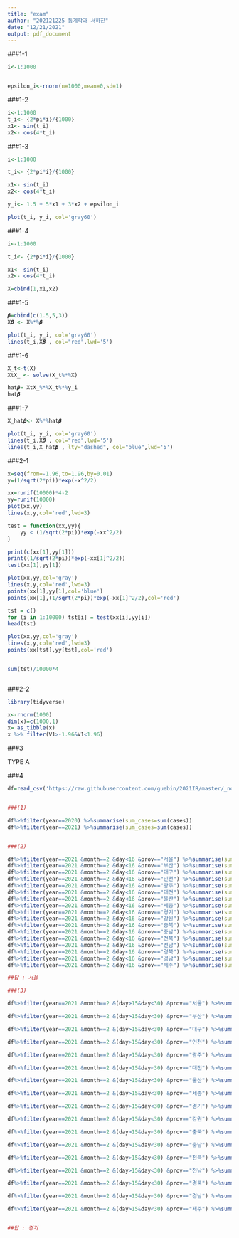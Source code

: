 ```yaml
---
title: "exam"
author: "202121225 통계학과 서하진"
date: "12/21/2021"
output: pdf_document
---
```


###1-1

```r
i<-1:1000


epsilon_i<-rnorm(n=1000,mean=0,sd=1)

```

###1-2

```r
i<-1:1000
t_i<- {2*pi*i}/{1000}
x1<- sin(t_i)
x2<- cos(4*t_i)
```

###1-3

```r
i<-1:1000

t_i<- {2*pi*i}/{1000}

x1<- sin(t_i)
x2<- cos(4*t_i)

y_i<- 1.5 + 5*x1 + 3*x2 + epsilon_i

plot(t_i, y_i, col='gray60')
```


###1-4

```r
i<-1:1000

t_i<- {2*pi*i}/{1000}

x1<- sin(t_i)
x2<- cos(4*t_i)

X=cbind(1,x1,x2)
```


###1-5

```r
𝜷=cbind(c(1.5,5,3))
X𝜷 <- X%*%𝜷

plot(t_i, y_i, col='gray60')
lines(t_i,X𝜷 , col="red",lwd='5')
```


###1-6


```r
X_t<-t(X)
XtX_ <- solve(X_t%*%X)

hat𝜷= XtX_%*%X_t%*%y_i
hat𝜷
```


###1-7


```r
X_hat𝜷<- X%*%hat𝜷

plot(t_i, y_i, col='gray60')
lines(t_i,X𝜷 , col="red",lwd='5')
lines(t_i,X_hat𝜷 , lty="dashed", col="blue",lwd='5')

```


###2-1

```r
x=seq(from=-1.96,to=1.96,by=0.01)
y=(1/sqrt(2*pi))*exp(-x^2/2)

xx=runif(10000)*4-2
yy=runif(10000)
plot(xx,yy)
lines(x,y,col='red',lwd=3)

test = function(xx,yy){
    yy < (1/sqrt(2*pi))*exp(-xx^2/2)
}

print(c(xx[1],yy[1])) 
print((1/sqrt(2*pi))*exp(-xx[1]^2/2))
test(xx[1],yy[1])

plot(xx,yy,col='gray')
lines(x,y,col='red',lwd=3)
points(xx[1],yy[1],col='blue')
points(xx[1],(1/sqrt(2*pi))*exp(-xx[1]^2/2),col='red')

tst = c()
for (i in 1:10000) tst[i] = test(xx[i],yy[i])
head(tst)

plot(xx,yy,col='gray')
lines(x,y,col='red',lwd=3)
points(xx[tst],yy[tst],col='red')


sum(tst)/10000*4



```


###2-2

```r

library(tidyverse)

x<-rnorm(1000)
dim(x)=c(1000,1)
x= as_tibble(x)
x %>% filter(V1>-1.96&V1<1.96)

```


###3

TYPE A


###4


```r
df=read_csv('https://raw.githubusercontent.com/guebin/2021IR/master/_notebooks/covid19.csv')


###(1)

df%>%filter(year==2020) %>%summarise(sum_cases=sum(cases))
df%>%filter(year==2021) %>%summarise(sum_cases=sum(cases))


###(2)

df%>%filter(year==2021 &month==2 &day<16 &prov=="서울") %>%summarise(sum_cases=sum(cases))
df%>%filter(year==2021 &month==2 &day<16 &prov=="부산") %>%summarise(sum_cases=sum(cases))
df%>%filter(year==2021 &month==2 &day<16 &prov=="대구") %>%summarise(sum_cases=sum(cases))
df%>%filter(year==2021 &month==2 &day<16 &prov=="인천") %>%summarise(sum_cases=sum(cases))
df%>%filter(year==2021 &month==2 &day<16 &prov=="광주") %>%summarise(sum_cases=sum(cases))
df%>%filter(year==2021 &month==2 &day<16 &prov=="대전") %>%summarise(sum_cases=sum(cases))
df%>%filter(year==2021 &month==2 &day<16 &prov=="울산") %>%summarise(sum_cases=sum(cases))
df%>%filter(year==2021 &month==2 &day<16 &prov=="세종") %>%summarise(sum_cases=sum(cases))
df%>%filter(year==2021 &month==2 &day<16 &prov=="경기") %>%summarise(sum_cases=sum(cases))
df%>%filter(year==2021 &month==2 &day<16 &prov=="강원") %>%summarise(sum_cases=sum(cases))
df%>%filter(year==2021 &month==2 &day<16 &prov=="충북") %>%summarise(sum_cases=sum(cases))
df%>%filter(year==2021 &month==2 &day<16 &prov=="충남") %>%summarise(sum_cases=sum(cases))
df%>%filter(year==2021 &month==2 &day<16 &prov=="전북") %>%summarise(sum_cases=sum(cases))
df%>%filter(year==2021 &month==2 &day<16 &prov=="전남") %>%summarise(sum_cases=sum(cases))
df%>%filter(year==2021 &month==2 &day<16 &prov=="경북") %>%summarise(sum_cases=sum(cases))
df%>%filter(year==2021 &month==2 &day<16 &prov=="경남") %>%summarise(sum_cases=sum(cases))
df%>%filter(year==2021 &month==2 &day<16 &prov=="제주") %>%summarise(sum_cases=sum(cases))

##답 : 서울

###(3)

df%>%filter(year==2021 &month==2 &(day>15&day<30) &prov=="서울") %>%summarise(sum_cases=sum(cases))

df%>%filter(year==2021 &month==2 &(day>15&day<30) &prov=="부산") %>%summarise(sum_cases=sum(cases))

df%>%filter(year==2021 &month==2 &(day>15&day<30) &prov=="대구") %>%summarise(sum_cases=sum(cases))

df%>%filter(year==2021 &month==2 &(day>15&day<30) &prov=="인천") %>%summarise(sum_cases=sum(cases))

df%>%filter(year==2021 &month==2 &(day>15&day<30) &prov=="광주") %>%summarise(sum_cases=sum(cases))

df%>%filter(year==2021 &month==2 &(day>15&day<30) &prov=="대전") %>%summarise(sum_cases=sum(cases))

df%>%filter(year==2021 &month==2 &(day>15&day<30) &prov=="울산") %>%summarise(sum_cases=sum(cases))

df%>%filter(year==2021 &month==2 &(day>15&day<30) &prov=="세종") %>%summarise(sum_cases=sum(cases))

df%>%filter(year==2021 &month==2 &(day>15&day<30) &prov=="경기") %>%summarise(sum_cases=sum(cases))

df%>%filter(year==2021 &month==2 &(day>15&day<30) &prov=="강원") %>%summarise(sum_cases=sum(cases))

df%>%filter(year==2021 &month==2 &(day>15&day<30) &prov=="충북") %>%summarise(sum_cases=sum(cases))

df%>%filter(year==2021 &month==2 &(day>15&day<30) &prov=="충남") %>%summarise(sum_cases=sum(cases))

df%>%filter(year==2021 &month==2 &(day>15&day<30) &prov=="전북") %>%summarise(sum_cases=sum(cases))

df%>%filter(year==2021 &month==2 &(day>15&day<30) &prov=="전남") %>%summarise(sum_cases=sum(cases))

df%>%filter(year==2021 &month==2 &(day>15&day<30) &prov=="경북") %>%summarise(sum_cases=sum(cases))

df%>%filter(year==2021 &month==2 &(day>15&day<30) &prov=="경남") %>%summarise(sum_cases=sum(cases))

df%>%filter(year==2021 &month==2 &(day>15&day<30) &prov=="제주") %>%summarise(sum_cases=sum(cases))


##답 : 경기

```


